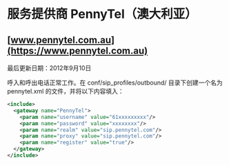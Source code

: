# 服务提供商 PennyTel（澳大利亚）

## [www.pennytel.com.au](https://www.pennytel.com.au)

最后更新日期：2012年9月10日

呼入和呼出电话正常工作。在 conf/sip\_profiles/outbound/ 目录下创建一个名为 pennytel.xml 的文件，并将以下内容填入：

```xml
<include>
  <gateway name="PennyTel">
    <param name="username" value="61xxxxxxxxx"/>
    <param name="password" value="xxxxxxxx"/>
    <param name="realm" value="sip.pennytel.com"/>
    <param name="proxy" value="sip.pennytel.com"/>
    <param name="register" value="true"/>
  </gateway>
</include>
```